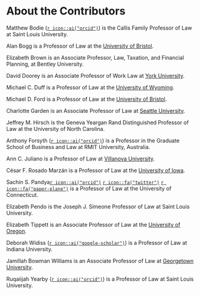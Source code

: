 # About the Contributors {-}

Matthew Bodie ([`r icon::ai("orcid")`](https://orcid.org/0000-0001-9133-7685)) is the Callis Family Professor of Law at Saint Louis University.

Alan Bogg is a Professor of Law at the [University of Bristol](http://www.bristol.ac.uk/law/people/alan-l-bogg/overview.html).

Elizabeth Brown is an Associate Professor, Law, Taxation, and Financial Planning, at Bentley University.

David Doorey is an Associate Professor of Work Law at [York University](https://profiles.laps.yorku.ca/profiles/ddoorey/).

Michael C. Duff is a Professor of Law at the [University of Wyoming](http://www.uwyo.edu/law/directory/mike-duff.html).

Michael D. Ford is a Professor of Law at the [University of Bristol](http://www.bristol.ac.uk/law/people/michael-d-ford/index.html).

Charlotte Garden is an Associate Professor of Law at [Seattle University](https://law.seattleu.edu/faculty/profiles/charlotte-garden).

Jeffrey M. Hirsch is the Geneva Yeargan Rand Distinguished Professor of Law at the University of North Carolina.

Anthony Forsyth ([`r icon::ai("orcid")`](https://orcid.org/0000-0003-0790-8524)) is a Professor in the Graduate School of Business and Law at RMIT University, Australia.

Ann C. Juliano is a Professor of Law at [Villanova University](https://www1.villanova.edu/villanova/law/academics/faculty/Facultyprofiles/AnnCJuliano.html).

César F. Rosado Marzán is a Professor of Law at the [University of Iowa](https://library.law.uiowa.edu/cesar-f-rosado-marzan).

Sachin S. Pandya[`r icon::ai("orcid")`](http://orcid.org/0000-0001-7387-1307) [`r icon::fa("twitter")`](https://twitter.com/sachinspandya) [`r icon::fa("paper-plane")`](mailto:sachin.pandya@uconn.edu) is a Professor of Law at the University of Connecticut.

Elizabeth Pendo is the Joseph J. Simeone Professor of Law at Saint Louis University.

Elizabeth Tippett is an Associate Professor of Law at the [University of Oregon](https://law.uoregon.edu/people/faculty/tippett).

Deborah Widiss ([`r icon::ai("google-scholar")`](https://scholar.google.com/citations?user=lp6kuV0AAAAJ&hl=en)) is a Professor of Law at Indiana University.

Jamillah Bowman Williams is an Associate Professor of Law at [Georgetown University](https://www.law.georgetown.edu/faculty/jamillah-bowman-williams/).

Ruqaiijah Yearby ([`r icon::ai("orcid")`](https://orcid.org/0000-0002-2381-9401)) is a Professor of Law at Saint Louis University.
